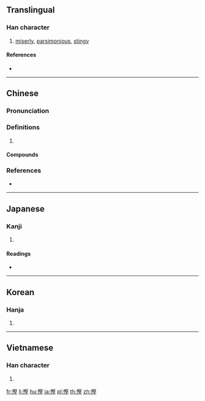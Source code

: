 {{also|悭}}
==Translingual==

===Han character===
{{Han char|rn=61|rad=心|as=11|sn=14|four=97014|canj=PSEG|ids=⿰忄堅}}

# [[miserly]], [[parsimonious]], [[stingy]]

====References====
* {{Han ref|kx=0400.080|dkj=11140|dj=0740.040|hdz=42345.050|uh=6173|ud=24947|bh=E1C7|bd=57799}}

----

==Chinese==
{{zh-forms|s=悭}}

===Pronunciation===
{{zh-pron
|m=qiān
|c=haan1
|mc=y
|oc=y
|cat=
}}

===Definitions===
{{zh-hanzi}}

# {{rfdef|zh}}

====Compounds====
{{zh-der|不打慳|分淺緣慳|分薄緣慳|大破慳囊|好事多慳|好事天慳|慳吝|慳吝苦剋|慳嗇霖|慳囊|慳錢|破慳|粉吝紅慳|緣慳分淺|緣慳命蹇|老慳}}

===References===
* {{R:yue:Hanzi}}

----

==Japanese==

===Kanji===
{{ja-kanji|grade=|rs=心11}}

# {{defn|lang=ja|sort=心11}}

====Readings====
* {{ja-readings|on=[[かん]] (kan), [[けん]] (ken)|kun=[[おしむ]] (oshimu)}}

----

==Korean==

===Hanja===
{{ko-hanja|hangeul=간|eumhun=|rv=gan|mr=kan|y=kan}}

# {{defn|lang=ko|sort=心11}}

----

==Vietnamese==

===Han character===
{{vi-readings|rs=心11|hanviet=ghen}}

# {{defn|lang=vi|sort=心11}}

[[fr:慳]]
[[li:慳]]
[[hu:慳]]
[[ja:慳]]
[[pl:慳]]
[[th:慳]]
[[zh:慳]]